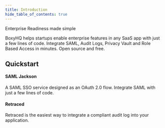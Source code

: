 ```yaml
---
title: Introduction
hide_table_of_contents: true
---
```



Enterprise Readiness made simple

BoxyHQ helps startups enable enterprise features in any SaaS app with just a few lines of code. Integrate SAML, Audit Logs, Privacy Vault and Role Based Access in minutes. Open source and free.

## Quickstart

<div class="container" style={{ padding: 0 }}>
  <div class="row is-multiline">
    <div class="col col--6">
      <Link
        class="card"
        to="/guides/jackson/overview"
        style={{ height: '100%' }}
      >
        <div class="card__body">
          <h4>SAML Jackson</h4>
          <p>
            A SAML SSO service designed as an OAuth 2.0 flow. Integrate SAML
            with just a few lines of code.
          </p>
        </div>
      </Link>
    </div>
    <div class="col col--6">
      <Link
        class="card"
        to="/guides/retraced/overview"
        style={{ height: '100%' }}
      >
        <div class="card__body">
          <h4>Retraced</h4>
          <p>
            Retraced is the easiest way to integrate a compliant audit log into
            your application.
          </p>
        </div>
      </Link>
    </div>
  </div>
</div>

